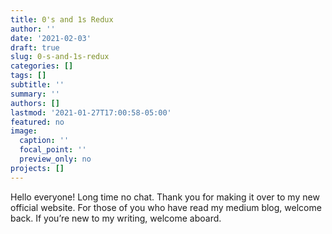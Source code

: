 ```yaml
---
title: 0's and 1s Redux
author: ''
date: '2021-02-03'
draft: true
slug: 0-s-and-1s-redux
categories: []
tags: []
subtitle: ''
summary: ''
authors: []
lastmod: '2021-01-27T17:00:58-05:00'
featured: no
image:
  caption: ''
  focal_point: ''
  preview_only: no
projects: []
---
```




Hello everyone! Long time no chat. Thank you for making it over to my new official website. For those of you who have read my medium blog, welcome back. If you're new to my writing, welcome aboard. 